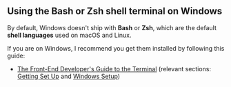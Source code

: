 ## Using the Bash or Zsh shell terminal on Windows

By default, Windows doesn't ship with **Bash** or **Zsh**, which are the default **shell languages** used on macOS and Linux.

If you are on Windows, I recommend you get them installed by following this guide:

- [The Front-End Developer's Guide to the Terminal](https://www.joshwcomeau.com/javascript/terminal-for-js-devs/) (relevant sections: [Getting Set Up](https://www.joshwcomeau.com/javascript/terminal-for-js-devs/#getting-set-up) and [Windows Setup](https://www.joshwcomeau.com/javascript/terminal-for-js-devs/#windows-setup))
